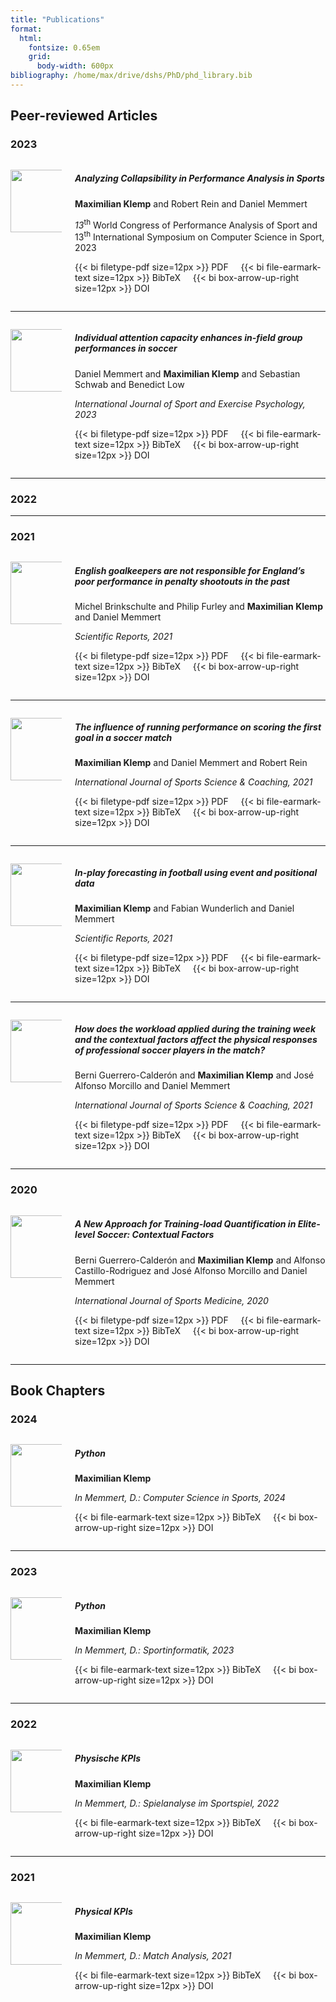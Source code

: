 ```yaml
---
title: "Publications"
format:
  html:
    fontsize: 0.65em
    grid: 
      body-width: 600px
bibliography: /home/max/drive/dshs/PhD/phd_library.bib
---
```


## Peer-reviewed Articles

### 2023
  
::: columns
::: {.column width="17%" vertical-align="middle"}
[![](publications/pub-images/klemp2023_small.png){fig-align="center" height="100"}](https://doi.org/10.1007/978-3-031-31772-9_23)
:::

::: {.column width="83%"}
##### **Analyzing Collapsibility in Performance Analysis in Sports**

**Maximilian Klemp** and Robert Rein and Daniel Memmert\

*13*<sup>th</sup> World Congress of Performance Analysis of Sport and 13<sup>th</sup> International Symposium on Computer Science in Sport, 2023

[{{< bi filetype-pdf size=12px >}} PDF](publications/download/klemp2023.pdf){style="text-decoration:none"}     [{{< bi file-earmark-text size=12px >}} BibTeX](publications/download/klemp2023.bib){style="text-decoration:none"}     [{{< bi box-arrow-up-right size=12px >}} DOI](https://doi.org/10.1007/978-3-031-31772-9_23){style="text-decoration:none"}
:::  
:::

------------------------------------------------------------------------

::: columns
::: {.column width="17%" vertical-align="middle"}
[![](publications/pub-images/memmert2023_small.png){fig-align="right" height="100"}](https://doi.org/10.1080/1612197x.2023.2204364)
:::

::: {.column width="83%"}
##### **Individual attention capacity enhances in-field group performances in soccer**

Daniel Memmert and **Maximilian Klemp** and Sebastian Schwab and Benedict Low  
  
*International Journal of Sport and Exercise Psychology, 2023*

[{{< bi filetype-pdf size=12px >}} PDF](publications/download/memmert2023.pdf){style="text-decoration:none"}     [{{< bi file-earmark-text size=12px >}} BibTeX](publications/download/memmert2023.bib){style="text-decoration:none"}     [{{< bi box-arrow-up-right size=12px >}} DOI](https://doi.org/10.1080/1612197x.2023.2204364){style="text-decoration:none"}
:::
:::

***

### 2022

***

### 2021

::: columns
::: {.column width="17%" vertical-align="middle"}
[![](publications/pub-images/brinkschulte2021_small.png){fig-align="left" height="100"}](https://doi.org/10.1038/s41598-021-04118-6)
:::

::: {.column width="83%"}
##### **English goalkeepers are not responsible for England's poor performance in penalty shootouts in the past**  
  
Michel Brinkschulte and Philip Furley and **Maximilian Klemp** and Daniel Memmert  
  
*Scientific Reports, 2021*

[{{< bi filetype-pdf size=12px >}} PDF](publications/download/brinkschulte2021.pdf){style="text-decoration:none"}     [{{< bi file-earmark-text size=12px >}} BibTeX](publications/download/brinkschulte2021.bib){style="text-decoration:none"}     [{{< bi box-arrow-up-right size=12px >}} DOI](https://doi.org/10.1038/s41598-021-04118-6){style="text-decoration:none"}
:::  
:::

***

::: columns
::: {.column width="17%" vertical-align="middle"}
[![](publications/pub-images/klemp2021_small.png){fig-align="left" height="100"}](https://doi.org/10.1177/17479541211035382)
:::

::: {.column width="83%"}
##### **The influence of running performance on scoring the first goal in a soccer match**  
  
**Maximilian Klemp** and Daniel Memmert and Robert Rein  
  
*International Journal of Sports Science & Coaching, 2021*

[{{< bi filetype-pdf size=12px >}} PDF](publications/download/klemp2021.pdf){style="text-decoration:none"}     [{{< bi file-earmark-text size=12px >}} BibTeX](publications/download/klemp2021.bib){style="text-decoration:none"}     [{{< bi box-arrow-up-right size=12px >}} DOI](https://doi.org/10.1177/17479541211035382){style="text-decoration:none"}
:::  
:::

***

::: columns
::: {.column width="17%" vertical-align="middle"}
[![](publications/pub-images/klemp2021b_small.png){fig-align="left" height="100"}](https://doi.org/10.1038/s41598-021-03157-3)
:::

::: {.column width="83%"}
##### **In-play forecasting in football using event and positional data**  
  
**Maximilian Klemp** and Fabian Wunderlich and Daniel Memmert
  
*Scientific Reports, 2021*

[{{< bi filetype-pdf size=12px >}} PDF](publications/download/klemp2021b.pdf){style="text-decoration:none"}     [{{< bi file-earmark-text size=12px >}} BibTeX](publications/download/klemp2021b.bib){style="text-decoration:none"}     [{{< bi box-arrow-up-right size=12px >}} DOI](https://doi.org/10.1038/s41598-021-03157-3){style="text-decoration:none"}
:::  
:::

***

::: columns
::: {.column width="17%" vertical-align="middle"}
[![](publications/pub-images/guerrerocalderon2021_small.png){fig-align="left" height="100"}](https://doi.org/10.1177/1747954121995610)
:::

::: {.column width="83%"}
##### **How does the workload applied during the training week and the contextual factors affect the physical responses of professional soccer players in the match?**    
  
Berni Guerrero-Calderón and **Maximilian Klemp** and José Alfonso Morcillo and Daniel Memmert

*International Journal of Sports Science & Coaching, 2021*

[{{< bi filetype-pdf size=12px >}} PDF](publications/download/guerrerocalderon2021.pdf){style="text-decoration:none"}     [{{< bi file-earmark-text size=12px >}} BibTeX](publications/download/guerrerocalderon2021.bib){style="text-decoration:none"}     [{{< bi box-arrow-up-right size=12px >}} DOI](https://doi.org/10.1177/1747954121995610){style="text-decoration:none"}
:::  
:::

***

### 2020
  
::: columns
::: {.column width="17%" vertical-align="middle"}
[![](publications/pub-images/guerrerocalderon2020_small.png){fig-align="left" height="100"}](https://doi.org/10.1055/a-1289-9059)
:::

::: {.column width="83%"}
##### **A New Approach for Training-load Quantification in Elite-level Soccer: Contextual Factors**      
  
Berni Guerrero-Calderón and **Maximilian Klemp** and Alfonso Castillo-Rodriguez and José Alfonso Morcillo and Daniel Memmert

*International Journal of Sports Medicine, 2020*

[{{< bi filetype-pdf size=12px >}} PDF](publications/download/guerrerocalderon2020.pdf){style="text-decoration:none"}     [{{< bi file-earmark-text size=12px >}} BibTeX](publications/download/guerrerocalderon2020.bib){style="text-decoration:none"}     [{{< bi box-arrow-up-right size=12px >}} DOI](https://doi.org/10.1055/a-1289-9059){style="text-decoration:none"}
:::  
:::

------------------------------------------------------------------------

## Book Chapters

### 2024

::: columns
::: {.column width="17%" vertical-align="middle"}
[![](publications/pub-images/klemp2024_small.png){fig-align="left" height="100"}](https://doi.org/10.1007/978-3-662-68313-2_15)
:::

::: {.column width="83%"}
##### **Python**      
  
**Maximilian Klemp**

*In Memmert, D.: Computer Science in Sports, 2024*

[{{< bi file-earmark-text size=12px >}} BibTeX](publications/download/klemp2024.bib){style="text-decoration:none"}     [{{< bi box-arrow-up-right size=12px >}} DOI](https://doi.org/10.1007/978-3-662-68313-2_15){style="text-decoration:none"}
:::  
:::

***

### 2023

::: columns
::: {.column width="17%" vertical-align="middle"}
[![](publications/pub-images/klemp2023b){fig-align="left" height="100"}](https://doi.org/10.1007/978-3-662-67026-2_15)
:::

::: {.column width="83%"}
##### **Python**      
  
**Maximilian Klemp**

*In Memmert, D.: Sportinformatik, 2023*

[{{< bi file-earmark-text size=12px >}} BibTeX](publications/download/klemp2023b.bib){style="text-decoration:none"}     [{{< bi box-arrow-up-right size=12px >}} DOI](https://doi.org/10.1007/978-3-662-67026-2_15){style="text-decoration:none"}
:::  
:::

***

### 2022

::: columns
::: {.column width="17%" vertical-align="middle"}
[![](publications/pub-images/klemp2022){fig-align="left" height="100"}](https://doi.org/10.1007/978-3-662-63444-8_24)
:::

::: {.column width="83%"}
##### **Physische KPIs**      
  
**Maximilian Klemp**

*In Memmert, D.: Spielanalyse im Sportspiel, 2022*

[{{< bi file-earmark-text size=12px >}} BibTeX](publications/download/klemp2022.bib){style="text-decoration:none"}     [{{< bi box-arrow-up-right size=12px >}} DOI](https://doi.org/10.1007/978-3-662-63444-8_24){style="text-decoration:none"}
:::  
:::

***

### 2021

::: columns
::: {.column width="17%" vertical-align="middle"}
[![](publications/pub-images/klemp2021c){fig-align="left" height="100"}](https://doi.org/10.4324/9781003160953-304)
:::

::: {.column width="83%"}
##### **Physical KPIs**      
  
**Maximilian Klemp**

*In Memmert, D.: Match Analysis, 2021*

[{{< bi file-earmark-text size=12px >}} BibTeX](publications/download/klemp2021c.bib){style="text-decoration:none"}     [{{< bi box-arrow-up-right size=12px >}} DOI](https://doi.org/10.4324/9781003160953-30){style="text-decoration:none"}

:::
:::